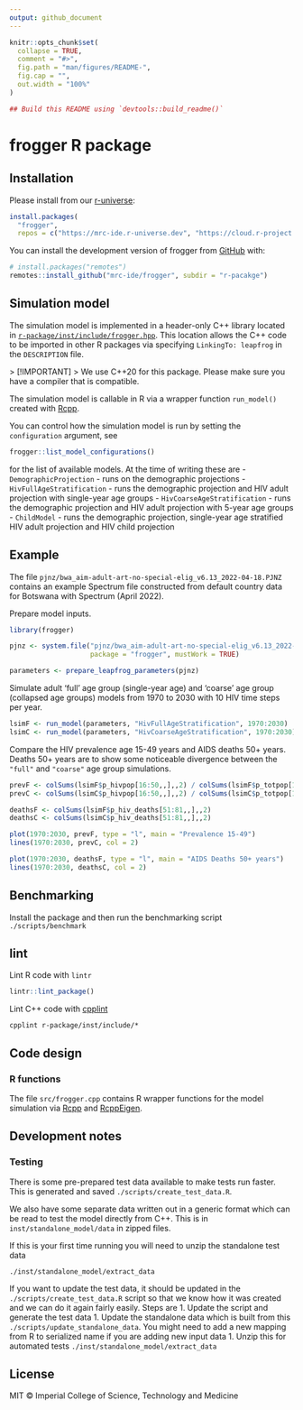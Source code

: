 ```yaml
---
output: github_document
---
```


<!-- README.md is generated from README.Rmd. Please edit that file -->

```r
knitr::opts_chunk$set(
  collapse = TRUE,
  comment = "#>",
  fig.path = "man/figures/README-",
  fig.cap = "",
  out.width = "100%"
)
```

```r
## Build this README using `devtools::build_readme()`
```

# frogger R package

## Installation

Please install from our [r-universe](https://mrc-ide.r-universe.dev/builds):

```R
install.packages(
  "frogger",
  repos = c("https://mrc-ide.r-universe.dev", "https://cloud.r-project.org"))
```

You can install the development version of frogger from [GitHub](https://github.com/) with:

``` r
# install.packages("remotes")
remotes::install_github("mrc-ide/frogger", subdir = "r-pacakge")
```

## Simulation model

The simulation model is implemented in a header-only C++ library located in [`r-package/inst/include/frogger.hpp`](r-package/inst/include/frogger.hpp). This location allows the C++ code to be imported in other R packages via specifying `LinkingTo: leapfrog` in the `DESCRIPTION` file.

```{=html}
> [!IMPORTANT]
> We use C++20 for this package. Please make sure you have a compiler that is compatible.
```

The simulation model is callable in R via a wrapper function `run_model()` created with [Rcpp](https://www.rcpp.org).

You can control how the simulation model is run by setting the `configuration` argument, see

```r
frogger::list_model_configurations()
```

for the list of available models. At the time of writing these are
- `DemographicProjection` - runs on the demographic projections
- `HivFullAgeStratification` - runs the demographic projection and HIV adult projection with single-year age groups
- `HivCoarseAgeStratification` - runs the demographic projection and HIV adult projection with 5-year age groups
- `ChildModel` - runs the demographic projection, single-year age stratified HIV adult projection and HIV child projection

## Example

The file `pjnz/bwa_aim-adult-art-no-special-elig_v6.13_2022-04-18.PJNZ` contains an example Spectrum file constructed
from default country data for Botswana with Spectrum (April 2022).

Prepare model inputs.

```r
library(frogger)

pjnz <- system.file("pjnz/bwa_aim-adult-art-no-special-elig_v6.13_2022-04-18.PJNZ",
                    package = "frogger", mustWork = TRUE)

parameters <- prepare_leapfrog_parameters(pjnz)
```

Simulate adult 'full' age group (single-year age) and 'coarse' age group (collapsed
age groups) models from 1970 to 2030 with 10 HIV time steps per year.

```r
lsimF <- run_model(parameters, "HivFullAgeStratification", 1970:2030)
lsimC <- run_model(parameters, "HivCoarseAgeStratification", 1970:2030)
```

Compare the HIV prevalence age 15-49 years and AIDS deaths 50+ years. Deaths 50+
years are to show some noticeable divergence between the `"full"` and `"coarse"`
age group simulations.

```r
prevF <- colSums(lsimF$p_hivpop[16:50,,],,2) / colSums(lsimF$p_totpop[16:50,,],,2)
prevC <- colSums(lsimC$p_hivpop[16:50,,],,2) / colSums(lsimC$p_totpop[16:50,,],,2)

deathsF <- colSums(lsimF$p_hiv_deaths[51:81,,],,2)
deathsC <- colSums(lsimC$p_hiv_deaths[51:81,,],,2)

plot(1970:2030, prevF, type = "l", main = "Prevalence 15-49")
lines(1970:2030, prevC, col = 2)

plot(1970:2030, deathsF, type = "l", main = "AIDS Deaths 50+ years")
lines(1970:2030, deathsC, col = 2)
```

## Benchmarking

Install the package and then run the benchmarking script `./scripts/benchmark`

## lint

Lint R code with `lintr`

```R
lintr::lint_package()
```

Lint C++ code with [cpplint](https://github.com/cpplint/cpplint)

```console
cpplint r-package/inst/include/*
```

## Code design

### R functions

The file `src/frogger.cpp` contains R wrapper functions for the model simulation
via [Rcpp](http://dirk.eddelbuettel.com/code/rcpp.html) and
[RcppEigen](http://dirk.eddelbuettel.com/code/rcpp.eigen.html).

## Development notes

### Testing

There is some pre-prepared test data available to make tests run faster. This is generated and saved `./scripts/create_test_data.R`.

We also have some separate data written out in a generic format which can be read to test the model directly from C++. This is in `inst/standalone_model/data` in zipped files.

If this is your first time running you will need to unzip the standalone test data

```
./inst/standalone_model/extract_data
```

If you want to update the test data, it should be updated in the `./scripts/create_test_data.R` script so that we know how it was created and we can do it again fairly easily. Steps are
1. Update the script and generate the test data
1. Update the standalone data which is built from this `./scripts/update_standalone_data`. You might need to add a new mapping from R to serialized name if you are adding new input data
1. Unzip this for automated tests `./inst/standalone_model/extract_data`

## License

MIT © Imperial College of Science, Technology and Medicine

